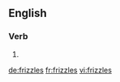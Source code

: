 ==English==

===Verb===
{{head|en|verb form}}

# {{en-third-person singular of|frizzle}}

[[de:frizzles]]
[[fr:frizzles]]
[[vi:frizzles]]